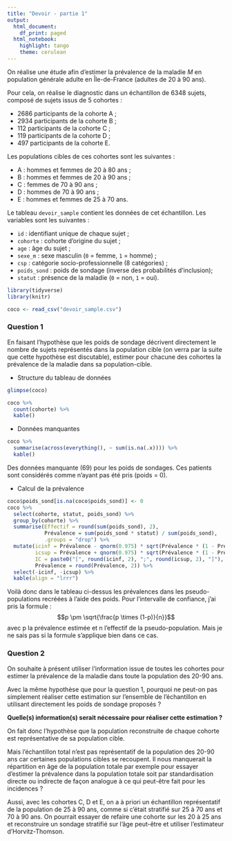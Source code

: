 ```yaml
---
title: "Devoir - partie 1"
output:
  html_document:
    df_print: paged
  html_notebook:
    highlight: tango
    theme: cerulean
---
```


On réalise une étude afin d'estimer la prévalence de la maladie $M$ en population générale adulte en Île-de-France (adultes de 20 à 90 ans).

Pour cela, on réalise le diagnostic dans un échantillon de 6348 sujets, composé de sujets issus de 5 cohortes :

- 2686 participants de la cohorte A ;
- 2934 participants de la cohorte B ;
- 112 participants de la cohorte C ;
- 119 participants de la cohorte D ;
- 497 participants de la cohorte E.

Les populations cibles de ces cohortes sont les suivantes :

- A : hommes et femmes de 20 à 80 ans ;
- B : hommes et femmes de 20 à 90 ans ;
- C : femmes de 70 à 90 ans ;
- D : hommes de 70 à 90 ans ;
- E : hommes et femmes de 25 à 70 ans.

Le tableau `devoir_sample` contient les données de cet échantillon. Les variables sont les suivantes :

- `id` : identifiant unique de chaque sujet ;
- `cohorte` : cohorte d'origine du sujet ;
- `age` : âge du sujet ;
- `sexe_m` : sexe masculin (`0` = femme, `1` = homme) ;
- `csp` : catégorie socio-professionnelle (8 catégories) ;
- `poids_sond` : poids de sondage (inverse des probabilités d'inclusion);
- `statut` : présence de la maladie (`0` = non, `1` = oui).

```r
library(tidyverse)
library(knitr)
```

```r
coco <- read_csv("devoir_sample.csv")
```


### Question 1

En faisant l'hypothèse que les poids de sondage décrivent directement le nombre de sujets représentés dans la population cible (on verra par la suite que cette hypothèse est discutable), estimer pour chacune des cohortes la prévalence de la maladie dans sa population-cible.

* Structure du tableau de données

```r
glimpse(coco)
```

```r
coco %>% 
  count(cohorte) %>% 
  kable()
```

* Données manquantes

```r
coco %>% 
  summarise(across(everything(), ~ sum(is.na(.x)))) %>% 
  kable()
```
Des données manquante (69) pour les poids de sondages. Ces patients sont considérés comme n'ayant pas été pris (poids = 0).

* Calcul de la prévalence

```r
coco$poids_sond[is.na(coco$poids_sond)] <- 0
coco %>% 
  select(cohorte, statut, poids_sond) %>% 
  group_by(cohorte) %>% 
  summarise(Effectif = round(sum(poids_sond), 2),
            Prévalence = sum(poids_sond * statut) / sum(poids_sond),
            .groups = "drop") %>% 
  mutate(icinf = Prévalence - qnorm(0.975) * sqrt(Prévalence * (1 - Prévalence) / Effectif),
         icsup = Prévalence + qnorm(0.975) * sqrt(Prévalence * (1 - Prévalence) / Effectif),
         IC = paste0("[", round(icinf, 2), ";", round(icsup, 2), "]"),
         Prévalence = round(Prévalence, 2)) %>% 
  select(-icinf, -icsup) %>% 
  kable(align = "lrrr")
```

Voilà donc dans le tableau ci-dessus les prévalences dans les pseudo-populations recréées à l'aide des poids. Pour l'intervalle de confiance, j'ai pris la formule :
$$p \pm \sqrt{\frac{p \times (1-p)}{n}}$$
avec p la prévalence estimée et n l'effectif de la pseudo-population. Mais je ne sais pas si la formule s'applique bien dans ce cas.


### Question 2

On souhaite à présent utiliser l'information issue de toutes les cohortes pour estimer la prévalence de la maladie dans toute la population des 20-90 ans.

Avec la même hypothèse que pour la question 1, pourquoi ne peut-on pas simplement réaliser cette estimation sur l'ensemble de l'échantillon en utilisant directement les poids de sondage proposés ?

**Quelle(s) information(s) serait nécessaire pour réaliser cette estimation ?**

On fait donc l'hypothèse que la population reconstruite de chaque cohorte est représentative de sa population cible.

Mais l'échantillon total n'est pas représentatif de la population des 20-90 ans car certaines populations cibles se recoupent. Il nous manquerait la répartition en âge de la population totale par exemple pour essayer d'estimer la prévalence dans la population totale soit par standardisation directe ou indirecte de façon analogue à ce qui peut-être fait pour les incidences ?

Aussi, avec les cohortes C, D et E, on a à priori un échantillon représentatif de la population de 25 à 90 ans, comme si c'était stratifié sur 25 à 70 ans et 70 à 90 ans. On pourrait essayer de refaire une cohorte sur les 20 à 25 ans et reconstruire un sondage stratifié sur l'âge peut-être et utiliser l'estimateur d'Horvitz-Thomson.
